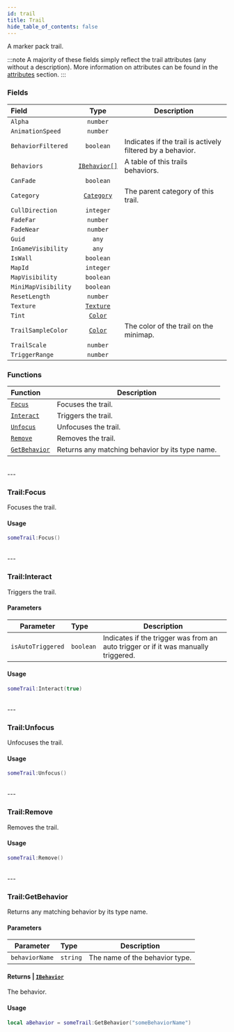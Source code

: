 ```yaml
---
id: trail
title: Trail
hide_table_of_contents: false
---
```



A marker pack trail.

:::note
A majority of these fields simply reflect the trail attributes (any without a description). More information on attributes can be found in the [attributes](/docs/marker-dev/development/attributes.md) section.
:::

### Fields
| Field | Type | Description |
| :---- | :--: | ----------- |
| `Alpha` | `number` |  |
| `AnimationSpeed` | `number` |  |
| `BehaviorFiltered` | `boolean` | <ReadOnlyTag/> Indicates if the trail is actively filtered by a behavior. |
| `Behaviors` | [`IBehavior[]`](ibehavior) | A table of this trails behaviors. |
| `CanFade` | `boolean` |  |
| `Category` | [`Category`](category) | <ReadOnlyTag/> The parent category of this trail. |
| `CullDirection` | `integer` |  |
| `FadeFar` | `number` |  |
| `FadeNear` | `number` |  |
| `Guid` | `any` |  |
| `InGameVisibility` | `any` |  |
| `IsWall` | `boolean` |  |
| `MapId` | `integer` | <ReadOnlyTag/> |
| `MapVisibility` | `boolean` |  |
| `MiniMapVisibility` | `boolean` |  |
| `ResetLength` | `number` |  |
| `Texture` | [`Texture`](texture) |  |
| `Tint` | [`Color`](color) |  |
| `TrailSampleColor` | [`Color`](color) | The color of the trail on the minimap. |
| `TrailScale` | `number` |  |
| `TriggerRange` | `number` |  |

### Functions
| Function | Description |
| :----- | ----------- |
| [`Focus`](#trailfocus) | Focuses the trail. |
| [`Interact`](#trailinteract) | Triggers the trail. |
| [`Unfocus`](#trailunfocus) | Unfocuses the trail. |
| [`Remove`](#trailremove) | Removes the trail. |
| [`GetBehavior`](#trailgetbehavior) | Returns any matching behavior by its type name. |

<br/>
---

### <CodeHeader class="Trail" function="Focus" params="">Trail\:Focus</CodeHeader>
Focuses the trail.

#### Usage
```lua title="script.lua"
someTrail:Focus()
```
<br/>
---

### <CodeHeader class="Trail" function="Interact" params="isAutoTriggered">Trail\:Interact</CodeHeader>
Triggers the trail.

#### Parameters
| Parameter | Type | Description |
| :-------: | :--- | ----------- |
| `isAutoTriggered` | `boolean` | Indicates if the trigger was from an auto trigger or if it was manually triggered. |

#### Usage
```lua title="script.lua"
someTrail:Interact(true)
```
<br/>
---

### <CodeHeader class="Trail" function="Unfocus" params="">Trail\:Unfocus</CodeHeader>
Unfocuses the trail.

#### Usage
```lua title="script.lua"
someTrail:Unfocus()
```
<br/>
---

### <CodeHeader class="Trail" function="Remove" params="">Trail\:Remove</CodeHeader>
Removes the trail.

#### Usage
```lua title="script.lua"
someTrail:Remove()
```
<br/>
---

### <CodeHeader class="Trail" function="GetBehavior" params="behaviorName">Trail\:GetBehavior</CodeHeader>
Returns any matching behavior by its type name.

#### Parameters
| Parameter | Type | Description |
| :-------: | :--- | ----------- |
| `behaviorName` | `string` | The name of the behavior type. |

#### Returns | [`IBehavior`](ibehavior)
The behavior.

#### Usage
```lua title="script.lua"
local aBehavior = someTrail:GetBehavior("someBehaviorName")
```